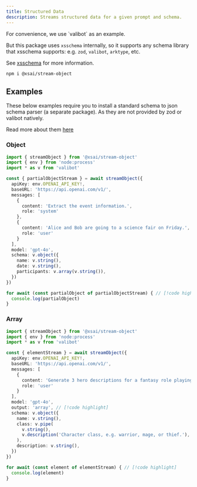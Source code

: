 ```yaml
---
title: Structured Data
description: Streams structured data for a given prompt and schema.
---
```


<Callout>
  For convenience, we use `valibot` as an example.

  But this package uses `xsschema` internally, so it supports any schema library that xsschema supports: e.g. `zod`, `valibot`, `arktype`, etc.

  See [xsschema](../../packages-top/xsschema) for more information.
</Callout>


<PkgSizeBadge pkg="@xsai/stream-object" />

```package-install
npm i @xsai/stream-object
```

## Examples

<Callout>
  These below examples require you to install a standard schema to json schema parser (a separate package). As they are not provided by zod or valibot natively. 

  Read more about them [here](../../packages-top/xsschema#coverage)
</Callout>

### Object

```ts twoslash
import { streamObject } from '@xsai/stream-object'
import { env } from 'node:process'
import * as v from 'valibot'

const { partialObjectStream } = await streamObject({
  apiKey: env.OPENAI_API_KEY!,
  baseURL: 'https://api.openai.com/v1/',
  messages: [
    {
      content: 'Extract the event information.',
      role: 'system'
    },
    {
      content: 'Alice and Bob are going to a science fair on Friday.',
      role: 'user'
    }
  ],
  model: 'gpt-4o',
  schema: v.object({
    name: v.string(),
    date: v.string(),
    participants: v.array(v.string()),
  })
})

for await (const partialObject of partialObjectStream) { // [!code highlight]
  console.log(partialObject)
}
```

### Array

```ts twoslash
import { streamObject } from '@xsai/stream-object'
import { env } from 'node:process'
import * as v from 'valibot'

const { elementStream } = await streamObject({
  apiKey: env.OPENAI_API_KEY!,
  baseURL: 'https://api.openai.com/v1/',
  messages: [
    {
      content: 'Generate 3 hero descriptions for a fantasy role playing game.',
      role: 'user'
    }
  ],
  model: 'gpt-4o',
  output: 'array', // [!code highlight]
  schema: v.object({
    name: v.string(),
    class: v.pipe(
      v.string(),
      v.description('Character class, e.g. warrior, mage, or thief.'),
    ),
    description: v.string(),
  })
})

for await (const element of elementStream) { // [!code highlight]
  console.log(element)
}
```
